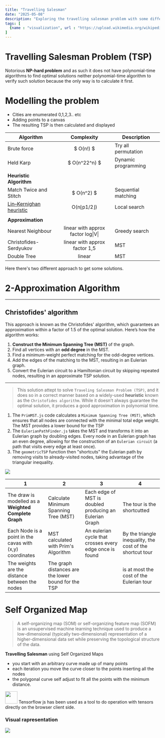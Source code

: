 ```yaml
---
title: "Travelling Salesman"
date: "2025-05-08"
description: "Exploring the travelling salesman problem with some different approach"
tags: [
  {name : "visualization", url : "https://upload.wikimedia.org/wikipedia/commons/c/c3/Python-logo-notext.svg"}
]
---
```


# Travelling Salesman Problem (TSP)
Notorious **NP-hard problem** and as such it does not have polynomial-time algorithms to find optimal solutions neither polynomial-time algorithm to verify such solution because the only way is to calculate it first.

# Modelling the problem
- Cities are enumerated 0,1,2,3.. etc
- Adding points to a canvas
- The resulting TSP is then calculated and displayed



|Algorithm|Complexity|Description|
|---|:---:|---|
|Brute force|  $ O(n!) $ | Try all permutation
|Held Karp| $ O(n^22^n) $| Dynamic programming
|||
|**Heuristic Algorithm**|
|Match Twice and Stitch| $ O(n^2) $| Sequential matching|
|[Lin–Kernighan heuristic](https://en.wikipedia.org/wiki/Lin%E2%80%93Kernighan_heuristic)| O(n⌊p1/2⌋)| Local search|
|||
|**Approximation** |
|Nearest Neighbour| linear with approx factor log\|V\|  | Greedy search
|Christofides-Serdyukov	| linear with approx factor 1,5| MST 
|Double Tree|linear| MST|

Here there's two different approach to get some solutions.
# 2-Approximation Algorithm
____
## Christofides' algorithm
This approach is known as the Christofides' algorithm, which guarantees an approximation within a factor of 1.5 of the optimal solution. Here’s how the algorithm works:

1. **Construct the Minimum Spanning Tree (MST)** of the graph.
2. Find all vertices with an **odd degree** in the MST.
3. Find a minimum-weight perfect matching for the odd-degree vertices.
4. Add the edges of the matching to the MST, resulting in an Eulerian graph.
5. Convert the Eulerian circuit to a Hamiltonian circuit by skipping repeated nodes, resulting in an approximate TSP solution.
_________
>This solution attept to solve `Traveling Salesman Problem (TSP)`, and it does so in a correct manner based on a widely-used **heuristic** known as the `Christofides algorithm`. While it doesn't always guarantee the optimal solution, it produces a good approximation in polynomial time.


1. The `PrimMST.js` code calculates a `Minimum Spanning Tree (MST)`, which ensures that all nodes are connected with the minimal total edge weight. The MST provides a lower bound for the TSP
2. The `EulerianPathFinder.js` takes the MST and transforms it into an Eulerian graph by doubling edges. Every node in an Eulerian graph has an even degree, allowing for the construction of an `Eulerian circuit` (a path that visits every edge at least once). 
3. The `geometricTSP` function then "shortcuts" the Eulerian path by removing visits to already-visited nodes, taking advantage of the triangular inequality. 

<img src="/myblog/postimages/travellingsalesman/Graph.png"/>

|1|2|3|4|
|---|---|---|---|
|The draw is modelled as a **Weighted Complete Graph**|Calculate Minimum Spanning Tree (MST)|Each edge of MST is doubled producing an Eulerian Graph|The tour is the shortcutted|
|Each Node is a point in the cavas with (x,y) coordinates| MST calculated with Prim's Algorithm|An eulerian cycle that crosses every edge once is found|By the triangle inequality, the cost of the shortcut tour |
|The weights are the distance between the nodes|The graph distances are the lower bound for the TSP||is at most the cost of the Eulerian tour|


# Self Organized Map
>A self-organizing map (SOM) or self-organizing feature map (SOFM) is an unsupervised machine learning technique used to produce a low-dimensional (typically two-dimensional) representation of a higher-dimensional data set while preserving the topological structure of the data. 

 **Travelling Salesman** using Self Organized Maps
- you start with an arbitrary curve made up of many points 
- each iteration you move the curve closer to the points inserting all the nodes
- the polygonal curve self adjust to fit all the points with the minimum distance.


<img width="40" height="40" src="https://raw.githubusercontent.com/devicons/devicon/ca28c779441053191ff11710fe24a9e6c23690d6/icons/tensorflow/tensorflow-original.svg"/>
Tensorflow js has been used as a tool to do operation with tensors directly on the browser client side. 

### Visual rapresentation
<img src="/myblog/postimages/travellingsalesman/som.jpg"/>

